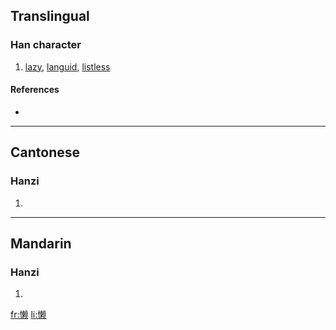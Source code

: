 {{see|懶}}
==Translingual==

===Han character===
{{Han char|rn=61|rad=心|as=13|sn=16|four=|canj=心木中人 (PDLO)}}

# [[lazy]], [[languid]], [[listless]]

====References====
* {{Han ref|kx=0406.141|hdz=42360.090|uh=61D2|ud=25042}}

----

==Cantonese==

===Hanzi===
{{yue-hanzi|jyut=|y=laan5}}

# {{defn|Cantonese}}

----

==Mandarin==

===Hanzi===
{{cmn-hanzi|tra=懶|pin=[[lǎn]] ([[lan3]])|wg=lan<sup>3</sup>}}

# {{defn|Mandarin}}

[[fr:懒]]
[[li:懒]]